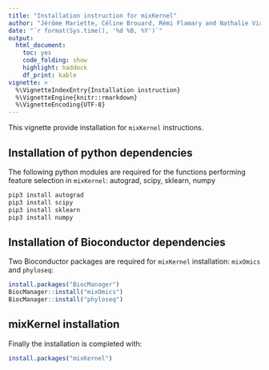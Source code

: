 ```yaml
---
title: "Installation instruction for mixKernel"
author: "Jérôme Mariette, Céline Brouard, Rémi Flamary and Nathalie Vialaneix"
date: "`r format(Sys.time(), '%d %B, %Y')`"
output:
  html_document:
    toc: yes
    code_folding: show
    highlight: haddock
    df_print: kable
vignette: >
  %\VignetteIndexEntry{Installation instruction}
  %\VignetteEngine{knitr::rmarkdown}
  %\VignetteEncoding{UTF-8}
---
```



This vignette provide installation for `mixKernel` instructions. 

## Installation of python dependencies

The following python modules are required for the functions performing 
feature selection in `mixKernel`: autograd, scipy, sklearn, numpy

```python
pip3 install autograd
pip3 install scipy
pip3 install sklearn
pip3 install numpy
```

## Installation of Bioconductor dependencies

Two Bioconductor packages are required for `mixKernel` installation: `mixOmics`
and `phyloseq`:
```r
install.packages("BiocManager")
BiocManager::install("mixOmics")
BiocManager::install("phyloseq")
```

## mixKernel installation

Finally the installation is completed with:
```r
install.packages("mixKernel")
```

